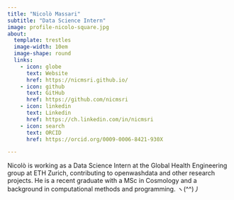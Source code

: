 ```yaml
---
title: "Nicolò Massari"
subtitle: "Data Science Intern"
image: profile-nicolo-square.jpg
about:
  template: trestles
  image-width: 10em
  image-shape: round
  links:
    - icon: globe
      text: Website
      href: https://nicmsri.github.io/
    - icon: github
      text: GitHub
      href: https://github.com/nicmsri
    - icon: linkedin
      text: Linkedin
      href: https://ch.linkedin.com/in/nicmsri
    - icon: search
      text: ORCID
      href: https://orcid.org/0009-0006-8421-930X

---
```


Nicolò is working as a Data Science Intern at the Global Health Engineering group at ETH Zurich, contributing to openwashdata and other research projects. He is a recent graduate with a MSc in Cosmology and a background in computational methods and programming. ヽ(^^)丿